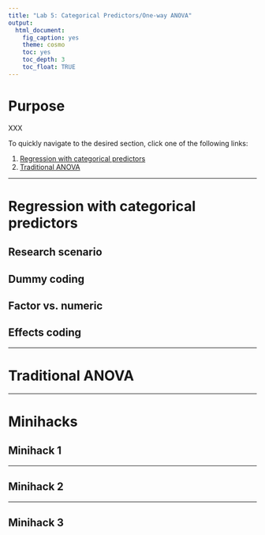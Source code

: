 ```yaml
---
title: "Lab 5: Categorical Predictors/One-way ANOVA"
output: 
  html_document: 
    fig_caption: yes
    theme: cosmo
    toc: yes
    toc_depth: 3
    toc_float: TRUE
---
```


# Purpose

XXX

To quickly navigate to the desired section, click one of the following links:

1. [Regression with categorical predictors](#regression)
1. [Traditional ANOVA](#anova)

***

# Regression with categorical predictors{#regression}

## Research scenario

## Dummy coding

## Factor vs. numeric

## Effects coding

***

# Traditional ANOVA{#anova}


***

# Minihacks


## Minihack 1

***

## Minihack 2

***

## Minihack 3